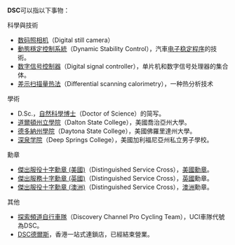 {{noteTA
|1=zh-hans:数码照相机;zh-hk:數碼照相機;zh-tw:數位照相機;
|2=zh-hans:数码;zh-hk:數碼;zh-tw:數位;
}}
'''DSC'''可以指以下事物：

;科學與技術
*[[数码照相机|数码照相机]]（Digital still camera）
*[[動態穩定控制系統|動態穩定控制系統]]（Dynamic Stability Control），汽車[[电子稳定程序|电子稳定程序]]的技術。
*[[数字信号控制器|数字信号控制器]]（Digital signal controller），单片机和数字信号处理器的集合体。
*[[差示扫描量热法|差示扫描量热法]]（Differential scanning calorimetry），一种热分析技术

;學術
*D.Sc.，[[自然科學博士|自然科學博士]]（Doctor of Science）的简写。
*[[道爾頓州立學院|道爾頓州立學院]]（Dalton State College），美國喬治亞州大學。
*[[德多納州學院|德多納州學院]]（Daytona State College），美國佛羅里達州大學。
*[[深泉学院|深泉学院]]（Deep Springs College），美國加利福尼亞州私立男子學校。

;勳章
* [[傑出服役十字勳章_(美國)|傑出服役十字勳章 (美國)]]（Distinguished Service Cross），[[美國|美國]][[勳章|勳章]]。
* [[傑出服務十字勳章_(英國)|傑出服務十字勳章 (英國)]]（Distinguished Service Cross），[[英國|英國]]勳章。
* [[傑出服役十字勳章_(澳洲)|傑出服役十字勳章 (澳洲)]]（Distinguished Service Cross），[[澳洲|澳洲]]勳章。

;其他
*[[探索頻道自行車隊|探索頻道自行車隊]]（Discovery Channel Pro Cycling Team），UCI車隊代號為DSC。
*[[DSC德爾斯|DSC德爾斯]]，香港一站式連鎖店，已經結束營業。

{{disambig|cat=三字拉丁字母縮寫消歧義}}